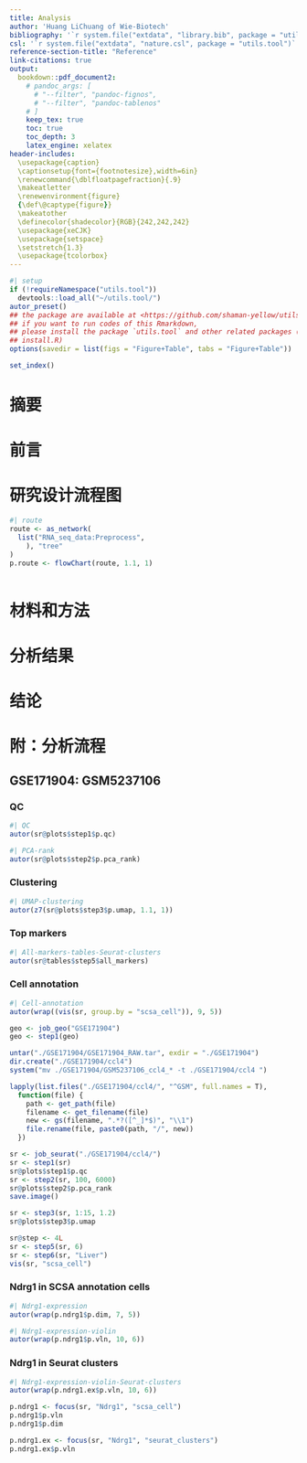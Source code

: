 ```yaml
---
title: Analysis
author: 'Huang LiChuang of Wie-Biotech'
bibliography: '`r system.file("extdata", "library.bib", package = "utils.tool")`'
csl: '`r system.file("extdata", "nature.csl", package = "utils.tool")`'
reference-section-title: "Reference"
link-citations: true
output:
  bookdown::pdf_document2:
    # pandoc_args: [
      # "--filter", "pandoc-fignos",
      # "--filter", "pandoc-tablenos"
    # ]
    keep_tex: true
    toc: true
    toc_depth: 3
    latex_engine: xelatex
header-includes:
  \usepackage{caption}
  \captionsetup{font={footnotesize},width=6in}
  \renewcommand{\dblfloatpagefraction}{.9}
  \makeatletter
  \renewenvironment{figure}
  {\def\@captype{figure}}
  \makeatother
  \definecolor{shadecolor}{RGB}{242,242,242}
  \usepackage{xeCJK}
  \usepackage{setspace}
  \setstretch{1.3} 
  \usepackage{tcolorbox}
---
```



```r
#| setup
if (!requireNamespace("utils.tool"))
  devtools::load_all("~/utils.tool/")
autor_preset()
## the package are available at <https://github.com/shaman-yellow/utils.tool>
## if you want to run codes of this Rmarkdown,
## please install the package `utils.tool` and other related packages (run
## install.R)
options(savedir = list(figs = "Figure+Table", tabs = "Figure+Table"))
```

```r
set_index()
```

# 摘要 {#abstract}

# 前言 {#introduction}

# 研究设计流程图 {#route}

```r
#| route
route <- as_network(
  list("RNA_seq_data:Preprocess",
    ), "tree"
)
p.route <- flowChart(route, 1.1, 1)
```

```r
```

# 材料和方法 {#methods}

# 分析结果 {#results}

# 结论 {#dis}

# 附：分析流程 {#workflow}

## GSE171904: GSM5237106

### QC

```r
#| QC
autor(sr@plots$step1$p.qc)
```

```r
#| PCA-rank
autor(sr@plots$step2$p.pca_rank)
```

### Clustering

```r
#| UMAP-clustering
autor(z7(sr@plots$step3$p.umap, 1.1, 1))
```

### Top markers

```r
#| All-markers-tables-Seurat-clusters
autor(sr@tables$step5$all_markers)
```

### Cell annotation

```r
#| Cell-annotation
autor(wrap((vis(sr, group.by = "scsa_cell")), 9, 5))
```

```r
geo <- job_geo("GSE171904")
geo <- step1(geo)

untar("./GSE171904/GSE171904_RAW.tar", exdir = "./GSE171904")
dir.create("./GSE171904/ccl4")
system("mv ./GSE171904/GSM5237106_ccl4_* -t ./GSE171904/ccl4 ")

lapply(list.files("./GSE171904/ccl4/", "^GSM", full.names = T),
  function(file) {
    path <- get_path(file)
    filename <- get_filename(file)
    new <- gs(filename, ".*?([^_]*$)", "\\1")
    file.rename(file, paste0(path, "/", new))
  })
```

```r
sr <- job_seurat("./GSE171904/ccl4/")
sr <- step1(sr)
sr@plots$step1$p.qc
sr <- step2(sr, 100, 6000)
sr@plots$step2$p.pca_rank
save.image()

sr <- step3(sr, 1:15, 1.2)
sr@plots$step3$p.umap

sr@step <- 4L
sr <- step5(sr, 6)
sr <- step6(sr, "Liver")
vis(sr, "scsa_cell")
```

### Ndrg1 in SCSA annotation cells

```r
#| Ndrg1-expression
autor(wrap(p.ndrg1$p.dim, 7, 5))
```

```r
#| Ndrg1-expression-violin
autor(wrap(p.ndrg1$p.vln, 10, 6))
```

### Ndrg1 in Seurat clusters

```r
#| Ndrg1-expression-violin-Seurat-clusters
autor(wrap(p.ndrg1.ex$p.vln, 10, 6))
```

```r
p.ndrg1 <- focus(sr, "Ndrg1", "scsa_cell")
p.ndrg1$p.vln
p.ndrg1$p.dim

p.ndrg1.ex <- focus(sr, "Ndrg1", "seurat_clusters")
p.ndrg1.ex$p.vln
```

